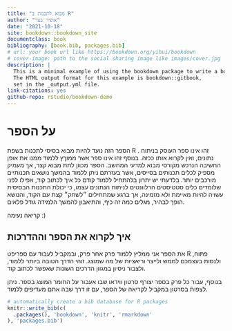 ```yaml
--- 
title: "מבוא לתכנות ב R"
author: "אופיר בצר"
date: "2021-10-18"
site: bookdown::bookdown_site
documentclass: book
bibliography: [book.bib, packages.bib]
# url: your book url like https://bookdown.org/yihui/bookdown
# cover-image: path to the social sharing image like images/cover.jpg
description: |
  This is a minimal example of using the bookdown package to write a book.
  The HTML output format for this example is bookdown::gitbook,
  set in the _output.yml file.
link-citations: yes
github-repo: rstudio/bookdown-demo
---
```


# על הספר

הספר הזה נועד להיות מבוא בסיסי לתכנות בשפת
R
.
זהו אינו ספר העוסק בניתוח נתונים, ואין לקרוא אותו ככזה. בנוסף זהו אינו ספר אשר ממוךץ ללמוד ממנו את אופן החשיבה הנרכש מקורסי מבוא למדעי המחשב. הספר מכוון לתת מבוא קצר, אך מעמיק מספיק לכלים תכנותים בסייסים, אשר בעזרתם ניתן ללמוד בהמשך נושאים תכנותיים מורכבים יותר. בלדעתי יש יתרון בלהתחיל ללמוד קודם כל איך לכתוב קוד, אפילו לפני שלומדים כלים סטטיסטים הרלוונטים לניתוח הנתונים עצמו, כי יכולת התכנות הבסיסית עשויה להיות מאיימת ולא מזמינה, אך ברגע שמתחילים ״לשחק״ קצת עם הקוד, והנושא הופך לבהיר, מגלים כמה זה כיף, והתיאבון להמשך הלמידה גודל פלאים.

קריאה נעימה :)

## איך לקרוא את הספר וההדרכות 

את הספר אני ממליץ ללמוד פרק אחר פרק, ובמקביל לעבוד עם ספריפט 
R 
פתוח, ולנסות בעצמכם לממש ולייצר וריאציות של מה שמוצג. זוהי הדרך הטובה ביותר ללמוד, ולצבור ניסיון במגוון הדרכים השונות שאפשר לכתוב קוד.

בנוסף, עבור כל פרק בספר יצורף סרטון ווידאו שבו אעבור על החומר המוצג בספר. ניתן לצפות בסרטון במקביל לקריאה של הספר, עם זו דרך שבה אתם מעדיפים ללמוד.



```r
# automatically create a bib database for R packages
knitr::write_bib(c(
  .packages(), 'bookdown', 'knitr', 'rmarkdown'
), 'packages.bib')
```

